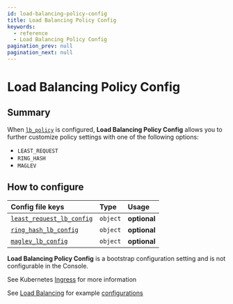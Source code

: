 ```yaml
---
id: load-balancing-policy-config
title: Load Balancing Policy Config
keywords:
  - reference
  - Load Balancing Policy Config
pagination_prev: null
pagination_next: null
---
```



# Load Balancing Policy Config

## Summary

When [`lb_policy`](/docs/reference/routes/load-balancing#load-balancing-policy) is configured, **Load Balancing Policy Config** allows you to further customize policy settings with one of the following options:

- `LEAST_REQUEST`
- `RING_HASH`
- `MAGLEV`

## How to configure

<Tabs>
<TabItem value="Core" label="Core">

| **Config file keys** | **Type** | **Usage** |
| :-- | :-- | :-- |
| [`least_request_lb_config`](https://www.envoyproxy.io/docs/envoy/latest/api-v3/config/cluster/v3/cluster.proto#envoy-v3-api-msg-config-cluster-v3-cluster-leastrequestlbconfig) | `object` | **optional** |
| [`ring_hash_lb_config`](https://www.envoyproxy.io/docs/envoy/latest/api-v3/config/cluster/v3/cluster.proto#config-cluster-v3-cluster-ringhashlbconfig) | `object` | **optional** |
| [`maglev_lb_config`](https://www.envoyproxy.io/docs/envoy/latest/api-v3/config/cluster/v3/cluster.proto#envoy-v3-api-msg-config-cluster-v3-cluster-maglevlbconfig) | `object` | **optional** |

</TabItem>
<TabItem value="Enterprise" label="Enterprise">

**Load Balancing Policy Config** is a bootstrap configuration setting and is not configurable in the Console.

</TabItem>
<TabItem value="Kubernetes" label="Kubernetes">

See Kubernetes [Ingress](/docs/deploy/k8s/ingress#load-balancing) for more information

</TabItem>
</Tabs>

See [Load Balancing](/docs/capabilities/routing) for example [configurations](/docs/capabilities/routing#load-balancing-method)
